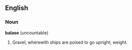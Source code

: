 ==English==

===Noun===
'''balase''' (uncountable)

# Gravel, wherewith ships are poised to go upright; weight.